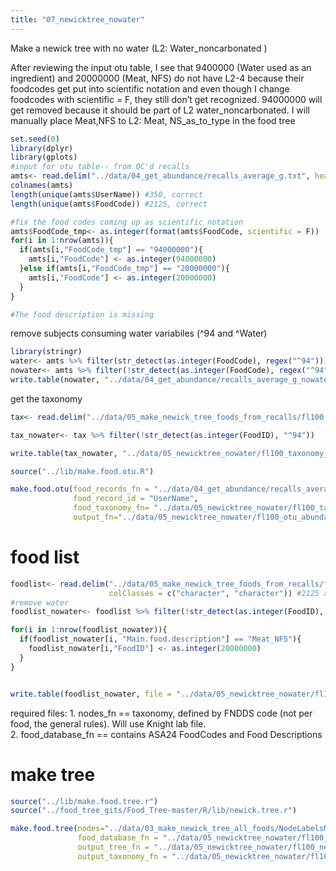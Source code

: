 ```yaml
---
title: "07_newicktree_nowater"
---
```


Make a newick tree with no water (L2: Water_noncarbonated )

After reviewing the input otu table, I see that 9400000 (Water used as an ingredient) and 20000000 (Meat, NFS) do not have L2-4 because their foodcodes get put into scientific notation and even though I change foodcodes with scientific = F, they still don't get recognized. 94000000 will get removed because it should be part of L2 water_noncarbonated. I will manually place Meat,NFS to L2: Meat, NS_as_to_type in the food tree 

```r
set.seed(0)
library(dplyr)
library(gplots)
#input for otu table-- from QC'd recalls
amts<- read.delim("../data/04_get_abundance/recalls_average_g.txt", header=T, sep = "\t") #13339 x 3 correct
colnames(amts)
length(unique(amts$UserName)) #350, correct
length(unique(amts$FoodCode)) #2125, correct 

#fix the food codes coming up as scientific notation 
amts$FoodCode_tmp<- as.integer(format(amts$FoodCode, scientific = F))
for(i in 1:nrow(amts)){
  if(amts[i,"FoodCode_tmp"] == "94000000"){
    amts[i,"FoodCode"] <- as.integer(94000000)
  }else if(amts[i,"FoodCode_tmp"] == "20000000"){
    amts[i,"FoodCode"] <- as.integer(20000000)
  }
}

#The food description is missing 
```

remove subjects consuming water variabiles (^94 and ^Water)
```r
library(stringr)
water<- amts %>% filter(str_detect(as.integer(FoodCode), regex("^94"))) #415 subjects
nowater<- amts %>% filter(!str_detect(as.integer(FoodCode), regex("^94"))) #12924 subjects, correct, 2122 unique foodcodes
write.table(nowater, "../data/04_get_abundance/recalls_average_g_nowater.txt",  sep="\t", row.names=F, quote=F)
```

get the taxonomy
```r
tax<- read.delim("../data/05_make_newick_tree_foods_from_recalls/fl100_newick_taxonomy_from_recalls.txt", sep = "\t", header=T, colClasses = "character")

tax_nowater<- tax %>% filter(!str_detect(as.integer(FoodID), "^94"))

write.table(tax_nowater, "../data/05_newicktree_nowater/fl100_taxonomy_nowater_for_otu.txt", sep="\t", quote = F, row.names=F)
```

```r
source("../lib/make.food.otu.R")

make.food.otu(food_records_fn = "../data/04_get_abundance/recalls_average_g.txt" ,
              food_record_id = "UserName", 
              food_taxonomy_fn= "../data/05_newicktree_nowater/fl100_taxonomy_nowater_for_otu.txt", 
              output_fn="../data/05_newicktree_nowater/fl100_otu_abundance_nowater.txt")

```




# food list
```r
foodlist<- read.delim("../data/05_make_newick_tree_foods_from_recalls/fl100_final_foods_from_recalls.txt", sep = "\t", header=T, 
                      colClasses = c("character", "character")) #2125 x 2 correct (2125 unique rows)
#remove water
foodlist_nowater<- foodlist %>% filter(!str_detect(as.integer(FoodID), regex("^94"))) #meat NFS is still messed up

for(i in 1:nrow(foodlist_nowater)){
  if(foodlist_nowater[i, "Main.food.description"] == "Meat_NFS"){
    foodlist_nowater[i,"FoodID"] <- as.integer(20000000)
  }
}


write.table(foodlist_nowater, file = "../data/05_newicktree_nowater/fl100_foods_nowater.txt", sep="\t", quote = F, row.names=F)
```

required files: 
1. nodes_fn == taxonomy, defined by FNDDS code (not per food, the general rules). Will use Knight lab file.   
2. food_database_fn == contains ASA24 FoodCodes and Food Descriptions   

# make tree

```r
source("../lib/make.food.tree.r")
source("../food_tree_gits/Food_Tree-master/R/lib/newick.tree.r")
```

```r
make.food.tree(nodes="../data/03_make_newick_tree_all_foods/NodeLabelsMCT.txt",
               food_database_fn = "../data/05_newicktree_nowater/fl100_foods_nowater.txt", 
               output_tree_fn = "../data/05_newicktree_nowater/fl100_newick_tree_nowater.txt", 
               output_taxonomy_fn = "../data/05_newicktree_nowater/fl100_newick_taxonomy_nowater.txt")
```


